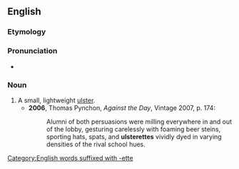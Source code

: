 ==English==

===Etymology===
{{suffix|en|ulster|ette}}

===Pronunciation===
* {{IPA|/ʌlstəˈɹɛt/|lang=en}}

===Noun===
{{en-noun}}

# A small, lightweight [[ulster]].
#* '''2006''', Thomas Pynchon, ''Against the Day'', Vintage 2007, p. 174:
#*: Alumni of both persuasions were milling everywhere in and out of the lobby, gesturing carelessly with foaming beer steins, sporting hats, spats, and '''ulsterettes''' vividly dyed in varying densities of the rival school hues.

[[Category:English words suffixed with -ette]]